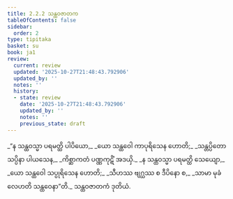 ```yaml
---
title: 2.2.2 သန္ထဝဇာတက
tableOfContents: false
sidebar:
  order: 2
type: tipitaka
basket: su
book: ja1
review:
  current: review
  updated: '2025-10-27T21:48:43.792906'
  updated_by: ''
  notes: ''
  history:
  - state: review
    date: '2025-10-27T21:48:43.792906'
    updated_by: ''
    notes: ''
    previous_state: draft
---
```



<ReviewStatus review={frontmatter.review} showDetails={true} />

<HypothesisAnnotation frontmatter={frontmatter} />

<DynamicBreadcrumb />

<Division number="23" book="ja1" e="ch" v="22" p="40">

<Paragraph number="377" type="verses" book="ja1">
_“န သန္ထဝသ္မာ ပရမတ္ထိ ပါပိယော,_  
_ယော သန္ထဝေါ ကာပုရိသေန ဟောတိ;_  
_သန္တပ္ပိတော သပ္ပိနာ ပါယသေန,_  
_ကိစ္ဆာကတံ ပဏ္ဏကုဋိံ အဒယှိ._  

</Paragraph>

</Division>
<Division number="24" book="ja1" e="ch" v="22" p="40">

<Paragraph number="378" type="verses" book="ja1">
_န သန္ထဝသ္မာ ပရမတ္ထိ သေယျော,_  
_ယော သန္ထဝေါ သပ္ပုရိသေန ဟောတိ;_  
_သီဟဿ ဗျဂ္ဃဿ စ ဒီပိနော စ,_  
_သာမာ မုခံ လေဟတိ သန္ထဝေနာ”တိ._  


</Paragraph>
</Division>

<Paragraph number="379" type="center" book="ja1">
သန္ထဝဇာတကံ ဒုတိယံ.
</Paragraph>